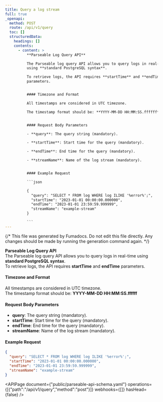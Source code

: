 ```yaml
---
title: Query a log stream
full: true
_openapi:
  method: POST
  route: /api/v1/query
  toc: []
  structuredData:
    headings: []
    contents:
      - content: >
          **Parseable Log Query API**  

          The Parseable log query API allows you to query logs in real-time
          using **standard PostgreSQL syntax**.  

          To retrieve logs, the API requires **startTime** and **endTime**
          parameters. 


          #### Timezone and Format

          All timestamps are considered in UTC timezone.  

          The timestamp format should be: **YYYY-MM-DD HH:MM:SS.ffffff**  


          #### Request Body Parameters

          - **query**: The query string (mandatory).

          - **startTime**: Start time for the query (mandatory).

          - **endTime**: End time for the query (mandatory).

          - **streamName**: Name of the log stream (mandatory).


          #### Example Request

          ```json

          {
            "query": "SELECT * FROM log WHERE log ILIKE '%error%';",
            "startTime": "2023-01-01 00:00:00.000000",
            "endTime": "2023-01-01 23:59:59.999999",
            "streamName": "example-stream"
          }

          ```
---
```


{/* This file was generated by Fumadocs. Do not edit this file directly. Any changes should be made by running the generation command again. */}

**Parseable Log Query API**  
The Parseable log query API allows you to query logs in real-time using **standard PostgreSQL syntax**.  
To retrieve logs, the API requires **startTime** and **endTime** parameters. 

#### Timezone and Format
All timestamps are considered in UTC timezone.  
The timestamp format should be: **YYYY-MM-DD HH:MM:SS.ffffff**  

#### Request Body Parameters
- **query**: The query string (mandatory).
- **startTime**: Start time for the query (mandatory).
- **endTime**: End time for the query (mandatory).
- **streamName**: Name of the log stream (mandatory).

#### Example Request
```json
{
  "query": "SELECT * FROM log WHERE log ILIKE '%error%';",
  "startTime": "2023-01-01 00:00:00.000000",
  "endTime": "2023-01-01 23:59:59.999999",
  "streamName": "example-stream"
}
```


<APIPage document={"public/parseable-api-schema.yaml"} operations={[{"path":"/api/v1/query","method":"post"}]} webhooks={[]} hasHead={false} />